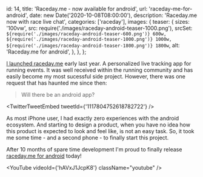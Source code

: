 
  id: 14,
  title: 'Raceday.me - now available for android',
  url: 'raceday-me-for-android',
  date: new Date('2020-10-08T08:00:00'),
  description: 'Raceday.me now with race live chat',
  categories: ['raceday'],
  images: {
    teaser: {
      sizes: '100vw',
      src: require('./images/raceday-android-teaser-1000.png'),
      srcSet: `${require('./images/raceday-android-teaser-600.png')} 600w, ${require('./images/raceday-android-teaser-1000.png')} 1000w, ${require('./images/raceday-android-teaser-1800.png')} 1800w`,
      alt: 'Raceday.me for android',
    },
  },
};

[I launched raceday.me](raceday-me) early last year. A personalized live tracking app for running events. It was well received within the running community and has easily become my most sucessful side project. However, there was one request that has haunted me since then:

> Will there be an android app?

<TwitterTweetEmbed tweetId={'1117804752618782722'} />

As most iPhone user, I had exactly zero experiences with the android ecosystem. And starting to design a product, when you have no idea how this product is expected to look and feel like, is not an easy task. So, it took me some time - and a second phone - to finally start this project.

After 10 months of spare time development I'm proud to finally release [raceday.me for android](https://play.google.com/store/apps/details?id=me.raceday.app) today!

<YouTube videoId={'hAVxJ1JcpK8'} className="youtube" />

<!-- - A big thanks to all the beta testers -->
